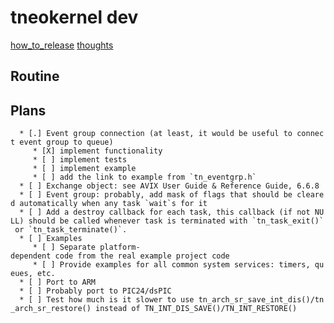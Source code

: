 
= tneokernel dev =

[[how_to_release]]
[[thoughts]]



== Routine ==


== Plans ==

   * [.] Event group connection (at least, it would be useful to connect event group to queue)
      * [X] implement functionality
      * [ ] implement tests
      * [ ] implement example
      * [ ] add the link to example from `tn_eventgrp.h`
   * [ ] Exchange object: see AVIX User Guide & Reference Guide, 6.6.8
   * [ ] Event group: probably, add mask of flags that should be cleared automatically when any task `wait`s for it
   * [ ] Add a destroy callback for each task, this callback (if not NULL) should be called whenever task is terminated with `tn_task_exit()` or `tn_task_terminate()`.
   * [ ] Examples
      * [ ] Separate platform-dependent code from the real example project code
      * [ ] Provide examples for all common system services: timers, queues, etc.
   * [ ] Port to ARM
   * [ ] Probably port to PIC24/dsPIC
   * [ ] Test how much is it slower to use tn_arch_sr_save_int_dis()/tn_arch_sr_restore() instead of TN_INT_DIS_SAVE()/TN_INT_RESTORE()



   

